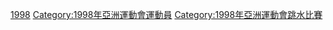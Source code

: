 [[Category:亞洲運動會跳水運動員|1998]]
[[Category:1998年亞洲運動會運動員|Category:1998年亞洲運動會運動員]]
[[Category:1998年亞洲運動會跳水比賽|Category:1998年亞洲運動會跳水比賽]]